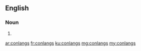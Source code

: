==English==

===Noun===
{{head|en|plural}}

# {{plural of|conlang|lang=en}}

[[ar:conlangs]]
[[fr:conlangs]]
[[ku:conlangs]]
[[mg:conlangs]]
[[my:conlangs]]